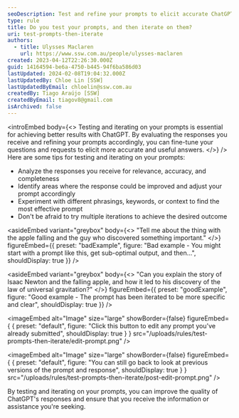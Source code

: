 ```yaml
---
seoDescription: Test and refine your prompts to elicit accurate ChatGPT responses by analyzing relevance, adjusting phrasing, and experimenting with different keywords.
type: rule
title: Do you test your prompts, and then iterate on them?
uri: test-prompts-then-iterate
authors:
  - title: Ulysses Maclaren
    url: https://www.ssw.com.au/people/ulysses-maclaren
created: 2023-04-12T22:26:30.000Z
guid: 14164594-be6a-4750-b445-94f6ba586d03
lastUpdated: 2024-02-08T19:04:32.000Z
lastUpdatedBy: Chloe Lin [SSW]
lastUpdatedByEmail: chloelin@ssw.com.au
createdBy: Tiago Araújo [SSW]
createdByEmail: tiagov8@gmail.com
isArchived: false
---
```


<introEmbed
  body={<>
Testing and iterating on your prompts is essential for achieving better results with ChatGPT. By evaluating the responses you receive and refining your prompts accordingly, you can fine-tune your questions and requests to elicit more accurate and useful answers.
  </>}
/>
Here are some tips for testing and iterating on your prompts:

- Analyze the responses you receive for relevance, accuracy, and completeness
- Identify areas where the response could be improved and adjust your prompt accordingly
- Experiment with different phrasings, keywords, or context to find the most effective prompt
- Don't be afraid to try multiple iterations to achieve the desired outcome


<asideEmbed
  variant="greybox"
  body={<>
    "Tell me about the thing with the apple falling and the guy who discovered something important."
  </>}
  figureEmbed={{
    preset: "badExample",
    figure: "Bad example - You might start with a prompt like this, get sub-optimal output, and then...",
    shouldDisplay: true
  }}
/>



<asideEmbed
  variant="greybox"
  body={<>
    "Can you explain the story of Isaac Newton and the falling apple, and how it led to his discovery of the law of universal gravitation?"
  </>}
  figureEmbed={{
    preset: "goodExample",
    figure: "Good example - The prompt has been iterated to be more specific and clear",
    shouldDisplay: true
  }}
/>



<imageEmbed
  alt="Image"
  size="large"
  showBorder={false}
  figureEmbed={ {
    preset: "default",
    figure: "Click this button to edit any prompt you've already submitted",
    shouldDisplay: true
  } }
  src="/uploads/rules/test-prompts-then-iterate/edit-prompt.png"
/>



<imageEmbed
  alt="Image"
  size="large"
  showBorder={false}
  figureEmbed={ {
    preset: "default",
    figure: "You can still go back to look at previous versions of the prompt and response",
    shouldDisplay: true
  } }
  src="/uploads/rules/test-prompts-then-iterate/post-edit-prompt.png"
/>


By testing and iterating on your prompts, you can improve the quality of ChatGPT's responses and ensure that you receive the information or assistance you're seeking.
